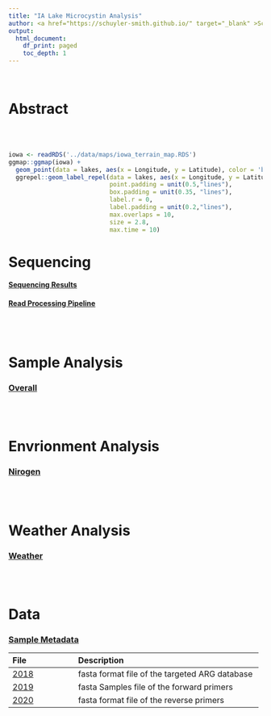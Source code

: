 ```yaml
---
title: "IA Lake Microcystin Analysis"
author: <a href="https://schuyler-smith.github.io/" target="_blank" >Schuyler D. Smith</a>
output:
  html_document:
    df_print: paged
    toc_depth: 1
---
```

<br>

# Abstract


<br>
<br>

```r
iowa <- readRDS('../data/maps/iowa_terrain_map.RDS')
ggmap::ggmap(iowa) + 
  geom_point(data = lakes, aes(x = Longitude, y = Latitude), color = 'blue') +
  ggrepel::geom_label_repel(data = lakes, aes(x = Longitude, y = Latitude, label =Lake), 
                            point.padding = unit(0.5,"lines"), 
                            box.padding = unit(0.35, "lines"), 
                            label.r = 0,
                            label.padding = unit(0.2,"lines"),
                            max.overlaps = 10,
                            size = 2.8,
                            max.time = 10)
```

# Sequencing
#### [Sequencing Results](sequencing.html#Sequencing_Results)
#### [Read Processing Pipeline](sequencing.html#Read_Processing_Pipeline)

<br>
<br>

# Sample Analysis
### [Overall](sample_analysis.html#Overall)

<br>
<br>

# Envrionment Analysis
### [Nirogen](environment.html)

<br>
<br>

# Weather Analysis
### [Weather](weather.html)

<br>
<br>

# Data
### [Sample Metadata](data.html#Sample_Metadata)
File | Description
:------------- |:--------------------------------------
[2018](data.html#Sample_Metadata) | fasta format file of the targeted ARG database
[2019](data.html#Sample_Metadata) | fasta Samples file of the forward primers
[2020](data.html#Sample_Metadata) | fasta format file of the reverse primers

<br>
<br>

